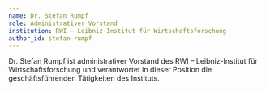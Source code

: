 ```yaml
---
name: Dr. Stefan Rumpf
role: Administrativer Vorstand
institution: RWI – Leibniz-Institut für Wirtschaftsforschung
author_id: stefan-rumpf
---
```


Dr. Stefan Rumpf ist administrativer Vorstand des RWI – Leibniz-Institut für Wirtschaftsforschung und verantwortet in dieser Position die geschäftsführenden Tätigkeiten des Instituts.
